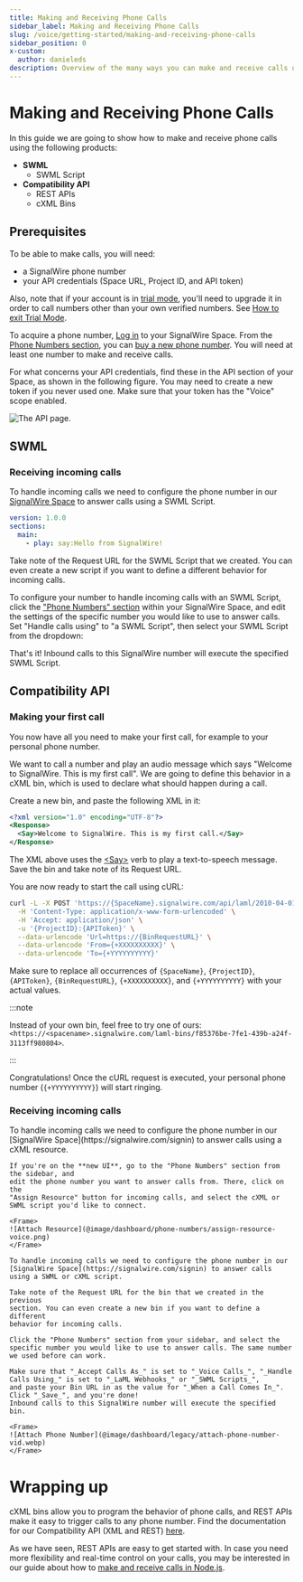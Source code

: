 ```yaml
---
title: Making and Receiving Phone Calls
sidebar_label: Making and Receiving Phone Calls
slug: /voice/getting-started/making-and-receiving-phone-calls
sidebar_position: 0
x-custom:
  author: danieleds
description: Overview of the many ways you can make and receive calls using SignalWire products.
---
```



# Making and Receiving Phone Calls

In this guide we are going to show how to make and receive phone calls using the following products:

- **SWML**
  - SWML Script
- **Compatibility API**
  - REST APIs
  - cXML Bins

## Prerequisites

To be able to make calls, you will need:

- a SignalWire phone number
- your API credentials (Space URL, Project ID, and API token)

Also, note that if your account is in [trial mode](/platform/dashboard/guides/trial-mode), 
you'll need to upgrade it in order to call numbers other than your own verified numbers. 
See [How to exit Trial Mode](/platform/dashboard/guides/trial-mode).

To acquire a phone number, [Log in](https://signalwire.com/signin) to your SignalWire Space. From the [Phone Numbers section](https://my.signalwire.com/?phone_numbers), you can [buy a new phone number](/platform/phone-numbers/getting-started/buying-a-phone-number). You will need at least one number to make and receive calls.

For what concerns your API credentials, find these in the API section of your Space, as shown in the following figure. You may need to create a new token if you never used one. Make sure that your token has the "Voice" scope enabled.

<Frame caption="You can find your Project ID and Token from the API tab in your SignalWire Space. Make sure your token has the 'Voice' scope enabled.">

![The API page.](@image/dashboard/credentials/api-credentials.webp)

</Frame>

<NewLegacy />

## SWML

### Receiving incoming calls

To handle incoming calls we need to configure the phone number in our
[SignalWire Space](https://signalwire.com/signin) to answer calls using a SWML Script.

<CreateSWML />

```yaml andJson
version: 1.0.0
sections:
  main:
    - play: say:Hello from SignalWire!
```

Take note of the Request URL for the SWML Script that we created. You can even create a new script if you want to define a different behavior for incoming calls.

To configure your number to handle incoming calls with an SWML Script, click the ["Phone Numbers" section](https://my.signalwire.com/?phone_numbers) within your SignalWire Space, and edit the settings of the specific number you would like to use to answer calls. Set "Handle calls using" to "a SWML Script", then select your SWML Script from the dropdown:

That's it! Inbound calls to this SignalWire number will execute the specified SWML Script.

## Compatibility API

### Making your first call

You now have all you need to make your first call, for example to your personal phone number.

We want to call a number and play an audio message which says "Welcome to
SignalWire. This is my first call". We are going to define this behavior in a
cXML bin, which is used to declare what should happen during a call.

<CreateCXML />

Create a new bin, and paste the following XML in it:

```xml
<?xml version="1.0" encoding="UTF-8"?>
<Response>
  <Say>Welcome to SignalWire. This is my first call.</Say>
</Response>
```

The XML above uses the [&lt;Say>](/compatibility-api/cxml/voice/say)
verb to play a text-to-speech message. Save the bin and take note of its Request
URL.

You are now ready to start the call using cURL:

```bash
curl -L -X POST 'https://{SpaceName}.signalwire.com/api/laml/2010-04-01/Accounts/{ProjectID}/Calls' \
  -H 'Content-Type: application/x-www-form-urlencoded' \
  -H 'Accept: application/json' \
  -u '{ProjectID}:{APIToken}' \
  --data-urlencode 'Url=https://{BinRequestURL}' \
  --data-urlencode 'From={+XXXXXXXXXX}' \
  --data-urlencode 'To={+YYYYYYYYYY}'
```

Make sure to replace all occurrences of `{SpaceName}`, `{ProjectID}`,
`{APIToken}`, `{BinRequestURL}`, `{+XXXXXXXXXX}`, and `{+YYYYYYYYYY}` with
your actual values.

:::note

Instead of your own bin, feel free to try one of ours: `<https://<spacename>.signalwire.com/laml-bins/f85376be-7fe1-439b-a24f-3113ff980804>`.

:::

Congratulations! Once the cURL request is executed, your personal phone number
(`{+YYYYYYYYYY}`) will start ringing.

### Receiving incoming calls

<Tabs groupId="newVlegacyUI">

<TabItem value="newui" label="New Dashboard">
    To handle incoming calls we need to configure the phone number in our
    [SignalWire Space](https://signalwire.com/signin) to answer calls using a cXML
    resource.

    If you're on the **new UI**, go to the "Phone Numbers" section from the sidebar, and
    edit the phone number you want to answer calls from. There, click on the
    "Assign Resource" button for incoming calls, and select the cXML or SWML script you'd like to connect. 

    <Frame>
    ![Attach Resource](@image/dashboard/phone-numbers/assign-resource-voice.png)
    </Frame>

</TabItem>

<TabItem value="legacyui" label="Legacy Dashboard">

    To handle incoming calls we need to configure the phone number in our
    [SignalWire Space](https://signalwire.com/signin) to answer calls using a SWML or cXML script.

    Take note of the Request URL for the bin that we created in the previous
    section. You can even create a new bin if you want to define a different
    behavior for incoming calls.

    Click the "Phone Numbers" section from your sidebar, and select the specific number you would like to use to answer calls. The same number we used before can work.

    Make sure that "_Accept Calls As_" is set to "_Voice Calls_", "_Handle Calls Using_" is set to "_LaML Webhooks_" or "_SWML Scripts_", 
    and paste your Bin URL in as the value for "_When a Call Comes In_". Click "_Save_", and you're done! 
    Inbound calls to this SignalWire number will execute the specified bin.

    <Frame>
    ![Attach Phone Number](@image/dashboard/legacy/attach-phone-number-vid.webp)
    </Frame>

</TabItem>
</Tabs>



# Wrapping up

cXML bins allow you to program the behavior of phone calls, and REST APIs make it
easy to trigger calls to any phone number. Find the documentation for our
Compatibility API (XML and REST) [here](docs/compatibility-api/cxml/index.mdx).

As we have seen, REST APIs are easy to get started with. In case you need more
flexibility and real-time control on your calls, you may be interested in our
guide about how to [make and receive calls in Node.js](/sdks/reference/realtime-sdk/guides/voice/first-steps-with-voice).
